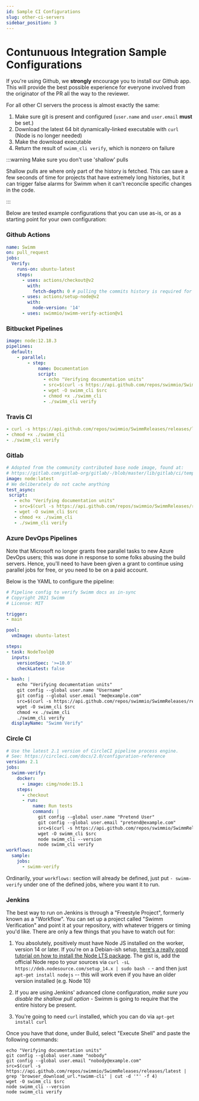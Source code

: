 ```yaml
---
id: Sample CI Configurations
slug: other-ci-servers
sidebar_position: 3
---
```


# Contunuous Integration Sample Configurations 

If you're using Github, we **strongly** encourage you to <Link to="/docs/continuous-integration/github-app">install our Github app.</Link> This
will provide the best possible experience for everyone involved from the originator of the PR all the way to the reviewer.

For all other CI servers the process is almost exactly the same:

 1. Make sure git is present and configured (`user.name` and `user.email` **must** be set.)
 2. Download the latest 64 bit dynamically-linked executable with `curl` (Node is no longer needed)
 3. Make the download executable
 4. Return the result of  `swimm_cli verify`, which is nonzero on failure

:::warning Make sure you don't use 'shallow' pulls

Shallow pulls are where only part of the history is fetched. This can save a few
seconds of time for projects that have extremely long histories, but it can trigger
false alarms for Swimm when it can't reconcile specific changes in the code. 

:::

Below are tested example configurations that you can use as-is, or as a starting
point for your own configuration:

### Github Actions 

```yml
name: Swimm
on: pull_request
jobs:
  Verify:
    runs-on: ubuntu-latest
    steps:
      - uses: actions/checkout@v2
        with:
          fetch-depth: 0 # pulling the commits history is required for the verification to function properly
      - uses: actions/setup-node@v2
        with:
          node-version: '14'
      - uses: swimmio/swimm-verify-action@v1

```

### Bitbucket Pipelines

```yml
image: node:12.18.3
pipelines:
  default:
    - parallel:
        - step:
            name: Documentation
            script:
              - echo "Verifying documentation units"
              - src=$(curl -s https://api.github.com/repos/swimmio/SwimmReleases/releases/latest | grep 'browser_download_url.*swimm-cli' | cut -d '"' -f 4)
              - wget -O swimm_cli $src
              - chmod +x ./swimm_cli
              - ./swimm_cli verify
```

### Travis CI

```yml
- curl -s https://api.github.com/repos/swimmio/SwimmReleases/releases/latest | grep 'browser_download_url.*swimm-cli' | cut -d '"' -f 4 | wget -O swimm_cli -qi -
- chmod +x ./swimm_cli
- ./swimm_cli verify

```

### Gitlab

```yml
# Adopted from the community contributed base node image, found at:
# https://gitlab.com/gitlab-org/gitlab/-/blob/master/lib/gitlab/ci/templates/Nodejs.gitlab-ci.yml
image: node:latest
# We deliberately do not cache anything
test_async:
 script:
   - echo "Verifying documentation units"
   - src=$(curl -s https://api.github.com/repos/swimmio/SwimmReleases/releases/latest | grep 'browser_download_url.*swimm-cli' | cut -d '"' -f 4)
   - wget -O swimm_cli $src
   - chmod +x ./swimm_cli
   - ./swimm_cli verify
```

### Azure DevOps Pipelines

Note that Microsoft no longer grants free parallel tasks to new Azure DevOps users; this was done in response to some folks abusing the build servers. Hence, you'll need to have been given a grant to continue using parallel jobs for free, or you need to be on a paid account. 

Below is the YAML to configure the pipeline:

```yml
# Pipeline config to verify Swimm docs as in-sync
# Copyright 2021 Swimm
# License: MIT

trigger:
- main

pool:
  vmImage: ubuntu-latest

steps:
- task: NodeTool@0
  inputs:
    versionSpec: '>=10.0'
    checkLatest: false

- bash: |
    echo "Verifying documentation units"
    git config --global user.name "Username" 
    git config --global user.email "me@example.com"
    src=$(curl -s https://api.github.com/repos/swimmio/SwimmReleases/releases/latest | grep 'browser_download_url.*swimm-cli' | cut -d '"' -f 4) 
    wget -O swimm_cli $src
    chmod +x ./swimm_cli  
    ./swimm_cli verify
  displayName: "Swimm Verify" 

```

### Circle CI

```yml
# Use the latest 2.1 version of CircleCI pipeline process engine. 
# See: https://circleci.com/docs/2.0/configuration-reference
version: 2.1
jobs:
  swimm-verify:  
    docker:
      - image: cimg/node:15.1
    steps:
      - checkout
      - run:
          name: Run tests
          command: |
            git config --global user.name "Pretend User"
            git config --global user.email "pretend@example.com"
            src=$(curl -s https://api.github.com/repos/swimmio/SwimmReleases/releases/latest | grep 'browser_download_url.*swimm-cli' | cut -d '"' -f 4) 
            wget -O swimm_cli $src
            node swimm_cli --version  
            node swimm_cli verify
workflows:
  sample: 
    jobs:
      - swimm-verify
```

Ordinarily, your `workflows:` section will already be defined, just put `- swimm-verify` under one of the defined jobs, where you want it to run.

### Jenkins

The best way to run on Jenkins is through a "Freestyle Project", formerly known as a "Workflow". 
You can set up a project called "Swimm Verification" and point it at your repository, with 
whatever triggers or timing you'd like. There are only a few things that you have to watch out for:


 1. You absolutely, positively must have Node JS installed on the worker, version 14 or later. If you're on a Debian-ish setup, [here's a really good tutorial on how to install the Node LTS package](https://tecadmin.net/install-latest-nodejs-npm-on-debian/). The gist is, add the official Node repo to your sources via `curl -sL https://deb.nodesource.com/setup_14.x | sudo bash -` - and then just `apt-get install nodejs` -- this will work even if you have an older version installed (e.g. Node 10)

 2. If you are using Jenkins' advanced clone configuration, _make sure you disable the shallow pull option_ - Swimm is going to require that the entire history be present.

 3. You're going to need `curl` installed, which you can do via `apt-get install curl`
 
Once you have that done, under Build, select "Execute Shell" and paste the following commands:

```shell
echo "Verifying documentation units"
git config --global user.name "nobody"
git config --global user.email "nobody@example.com"
src=$(curl -s https://api.github.com/repos/swimmio/SwimmReleases/releases/latest | grep 'browser_download_url.*swimm-cli' | cut -d '"' -f 4) 
wget -O swimm_cli $src
node swimm_cli --version  
node swimm_cli verify
```